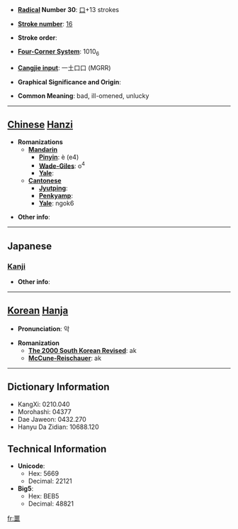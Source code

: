 * '''[[Wiktionary:Chinese radical index| Radical]] Number 30''': [[Wiktionary:Chinese radical index 口|口]]+13 strokes

* '''[[Wiktionary:Chinese total strokes index|Stroke number]]''': [[Wiktionary:Chinese total strokes index 16|16]]

* '''Stroke order''': 

* '''[[Wiktionary:Chinese four corner index|Four-Corner System]]''': 1010<sub>6</sub>

* '''[[Wiktionary:Chinese Cangjie index|Cangjie input]]''': 一土口口 (MGRR)

* '''Graphical Significance and Origin''': 

* '''Common Meaning''': bad, ill-omened, unlucky

----

== [[Chinese]] [[Hanzi]] ==

* '''Romanizations'''
** '''[[Mandarin]]'''
*** '''[[Pinyin]]''': è (e4)
*** '''[[Wade-Giles]]''': o<sup>4</sup>
*** '''[[Yale]]''': 
** '''[[Cantonese]]'''
*** '''[[Jyutping]]''':
*** '''[[Penkyamp]]''': 
*** '''[[Yale]]''': ngok6

* '''Other info''': 

----

==Japanese==
===[[Kanji]]===
{{kanji|on readings=[[かく]] (kaku)
|kun readings=[[おごそかなさま]] (ogosokanasama), [[おどろく]] (odoroku)
}}

* '''Other info''':  

----

== [[Korean]] [[Hanja]] ==

* '''Pronunciation''': 악

* '''Romanization'''
** '''[[The 2000 South Korean Revised Romanization|The 2000 South Korean Revised]]''': ak
** '''[[McCune-Reischauer]]''': ak

----

== Dictionary Information ==

* KangXi: 0210.040
* Morohashi: 04377
* Dae Jaweon: 0432.270
* Hanyu Da Zidian: 10688.120

== Technical Information ==

* '''Unicode''':
** Hex: 5669
** Decimal: 22121
* '''Big5''':
** Hex: BEB5
** Decimal: 48821

[[fr:噩]]